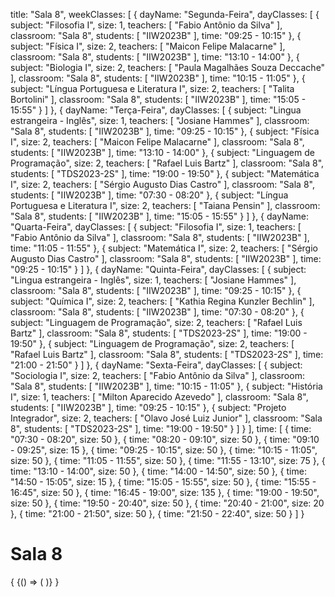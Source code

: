   title: "Sala 8",
  weekClasses: [
    {
      dayName: "Segunda-Feira",
      dayClasses: [
        {
          subject: "Filosofia I",
          size: 1,
          teachers: [
            "Fabio Antônio da Silva"
          ],
          classroom: "Sala 8",
          students: [
            "IIW2023B"
          ],
          time: "09:25 - 10:15"
        },
        {
          subject: "Física I",
          size: 2,
          teachers: [
            "Maicon Felipe Malacarne"
          ],
          classroom: "Sala 8",
          students: [
            "IIW2023B"
          ],
          time: "13:10 - 14:00"
        },
        {
          subject: "Biologia I",
          size: 2,
          teachers: [
            "Paula Magalhães Souza Deccache"
          ],
          classroom: "Sala 8",
          students: [
            "IIW2023B"
          ],
          time: "10:15 - 11:05"
        },
        {
          subject: "Língua Portuguesa e Literatura I",
          size: 2,
          teachers: [
            "Talita Bortolini"
          ],
          classroom: "Sala 8",
          students: [
            "IIW2023B"
          ],
          time: "15:05 - 15:55"
        }
      ]
    },
    {
      dayName: "Terça-Feira",
      dayClasses: [
        {
          subject: "Lingua estrangeira - Inglês",
          size: 1,
          teachers: [
            "Josiane Hammes"
          ],
          classroom: "Sala 8",
          students: [
            "IIW2023B"
          ],
          time: "09:25 - 10:15"
        },
        {
          subject: "Física I",
          size: 2,
          teachers: [
            "Maicon Felipe Malacarne"
          ],
          classroom: "Sala 8",
          students: [
            "IIW2023B"
          ],
          time: "13:10 - 14:00"
        },
        {
          subject: "Linguagem de Programação",
          size: 2,
          teachers: [
            "Rafael Luis Bartz"
          ],
          classroom: "Sala 8",
          students: [
            "TDS2023-2S"
          ],
          time: "19:00 - 19:50"
        },
        {
          subject: "Matemática I",
          size: 2,
          teachers: [
            "Sérgio Augusto Dias Castro"
          ],
          classroom: "Sala 8",
          students: [
            "IIW2023B"
          ],
          time: "07:30 - 08:20"
        },
        {
          subject: "Língua Portuguesa e Literatura I",
          size: 2,
          teachers: [
            "Taiana Pensin"
          ],
          classroom: "Sala 8",
          students: [
            "IIW2023B"
          ],
          time: "15:05 - 15:55"
        }
      ]
    },
    {
      dayName: "Quarta-Feira",
      dayClasses: [
        {
          subject: "Filosofia I",
          size: 1,
          teachers: [
            "Fabio Antônio da Silva"
          ],
          classroom: "Sala 8",
          students: [
            "IIW2023B"
          ],
          time: "11:05 - 11:55"
        },
        {
          subject: "Matemática I",
          size: 2,
          teachers: [
            "Sérgio Augusto Dias Castro"
          ],
          classroom: "Sala 8",
          students: [
            "IIW2023B"
          ],
          time: "09:25 - 10:15"
        }
      ]
    },
    {
      dayName: "Quinta-Feira",
      dayClasses: [
        {
          subject: "Lingua estrangeira - Inglês",
          size: 1,
          teachers: [
            "Josiane Hammes"
          ],
          classroom: "Sala 8",
          students: [
            "IIW2023B"
          ],
          time: "09:25 - 10:15"
        },
        {
          subject: "Química I",
          size: 2,
          teachers: [
            "Kathia Regina Kunzler Bechlin"
          ],
          classroom: "Sala 8",
          students: [
            "IIW2023B"
          ],
          time: "07:30 - 08:20"
        },
        {
          subject: "Linguagem de Programação",
          size: 2,
          teachers: [
            "Rafael Luis Bartz"
          ],
          classroom: "Sala 8",
          students: [
            "TDS2023-2S"
          ],
          time: "19:00 - 19:50"
        },
        {
          subject: "Linguagem de Programação",
          size: 2,
          teachers: [
            "Rafael Luis Bartz"
          ],
          classroom: "Sala 8",
          students: [
            "TDS2023-2S"
          ],
          time: "21:00 - 21:50"
        }
      ]
    },
    {
      dayName: "Sexta-Feira",
      dayClasses: [
        {
          subject: "Sociologia I",
          size: 2,
          teachers: [
            "Fabio Antônio da Silva"
          ],
          classroom: "Sala 8",
          students: [
            "IIW2023B"
          ],
          time: "10:15 - 11:05"
        },
        {
          subject: "História I",
          size: 1,
          teachers: [
            "Milton Aparecido Azevedo"
          ],
          classroom: "Sala 8",
          students: [
            "IIW2023B"
          ],
          time: "09:25 - 10:15"
        },
        {
          subject: "Projeto Integrador",
          size: 2,
          teachers: [
            "Olavo José Luiz Junior"
          ],
          classroom: "Sala 8",
          students: [
            "TDS2023-2S"
          ],
          time: "19:00 - 19:50"
        }
      ]
    }
  ],
  time: [
    {
      time: "07:30 - 08:20",
      size: 50
    },
    {
      time: "08:20 - 09:10",
      size: 50
    },
    {
      time: "09:10 - 09:25",
      size: 15
    },
    {
      time: "09:25 - 10:15",
      size: 50
    },
    {
      time: "10:15 - 11:05",
      size: 50
    },
    {
      time: "11:05 - 11:55",
      size: 50
    },
    {
      time: "11:55 - 13:10",
      size: 75
    },
    {
      time: "13:10 - 14:00",
      size: 50
    },
    {
      time: "14:00 - 14:50",
      size: 50
    },
    {
      time: "14:50 - 15:05",
      size: 15
    },
    {
      time: "15:05 - 15:55",
      size: 50
    },
    {
      time: "15:55 - 16:45",
      size: 50
    },
    {
      time: "16:45 - 19:00",
      size: 135
    },
    {
      time: "19:00 - 19:50",
      size: 50
    },
    {
      time: "19:50 - 20:40",
      size: 50
    },
    {
      time: "20:40 - 21:00",
      size: 20
    },
    {
      time: "21:00 - 21:50",
      size: 50
    },
    {
      time: "21:50 - 22:40",
      size: 50
    }
  ]
}

# Sala 8

<div>
  {
    <BrowserOnly>
      {() => (
        <Grid
          title={data.title}
          weekClasses={data.weekClasses}
          time={data.time}
        />
      )}
    </BrowserOnly>
  }
</div>
